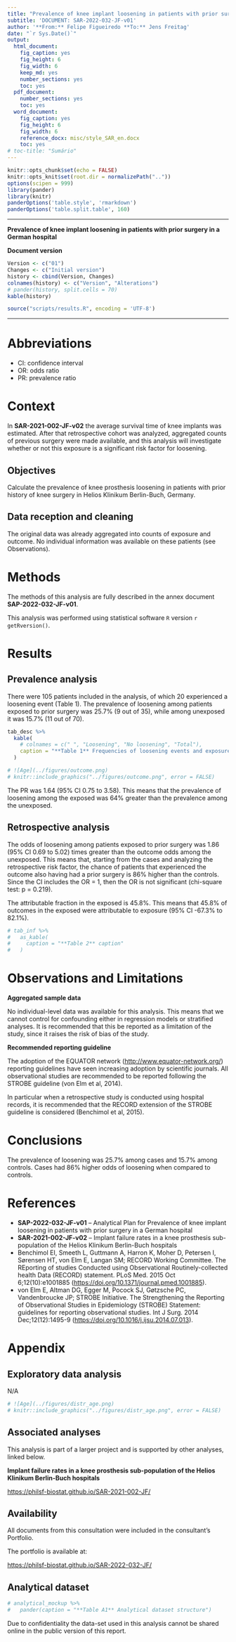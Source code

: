 ```yaml
---
title: "Prevalence of knee implant loosening in patients with prior surgery in a German hospital"
subtitle: 'DOCUMENT: SAR-2022-032-JF-v01'
author: '**From:** Felipe Figueiredo **To:** Jens Freitag'
date: "`r Sys.Date()`"
output:
  html_document:
    fig_caption: yes
    fig_height: 6
    fig_width: 6
    keep_md: yes
    number_sections: yes
    toc: yes
  pdf_document:
    number_sections: yes
    toc: yes
  word_document:
    fig_caption: yes
    fig_height: 6
    fig_width: 6
    reference_docx: misc/style_SAR_en.docx
    toc: yes
# toc-title: "Sumário"
---
```


```r
knitr::opts_chunk$set(echo = FALSE)
knitr::opts_knit$set(root.dir = normalizePath(".."))
options(scipen = 999)
library(pander)
library(knitr)
panderOptions('table.style', 'rmarkdown')
panderOptions('table.split.table', 160)
```

---

\newpage

**Prevalence of knee implant loosening in patients with prior surgery in a German hospital**

**Document version**

```r
Version <- c("01")
Changes <- c("Initial version")
history <- cbind(Version, Changes)
colnames(history) <- c("Version", "Alterations")
# pander(history, split.cells = 70)
kable(history)
```

```r
source("scripts/results.R", encoding = 'UTF-8')
```

---

# Abbreviations

- CI: confidence interval
- OR: odds ratio
- PR: prevalence ratio

# Context

In **SAR-2021-002-JF-v02** the average survival time of knee implants was estimated.
After that retrospective cohort was analyzed, aggregated counts of previous surgery were made available, and this analysis will investigate whether or not this exposure is a significant risk factor for loosening.

## Objectives

Calculate the prevalence of knee prosthesis loosening in patients with prior history of knee surgery in Helios Klinikum Berlin-Buch, Germany.

## Data reception and cleaning

The original data was already aggregated into counts of exposure and outcome.
No individual information was available on these patients (see Observations).

# Methods

The methods of this analysis are fully described in the annex document
**SAP-2022-032-JF-v01**.

<!-- ## Study parameters -->

<!-- ### Study design -->

<!-- ### Inclusion and exclusion criteria -->

<!-- ### Exposures -->

<!-- ### Outcomes -->

<!-- ### Covariates -->

<!-- ## Statistical analyses -->

This analysis was performed using statistical software `R` version `r getRversion()`.

# Results

## Prevalence analysis

There were 105 patients included in the analysis, of which 20 experienced a loosening event (Table 1).
The prevalence of loosening among patients exposed to prior surgery was 25.7% (9 out of 35), while among unexposed it was 15.7% (11 out of 70).

```r
tab_desc %>%
  kable(
    # colnames = c(" ", "Loosening", "No loosening", "Total"),
    caption = "**Table 1** Frequencies of loosening events and exposures in cases and controls."
  )
```

```r
# ![Age](../figures/outcome.png)
# knitr::include_graphics("../figures/outcome.png", error = FALSE)
```

The PR was 1.64 (95% CI 0.75 to 3.58).
This means that the prevalence of loosening among the exposed was 64% greater than the prevalence among the unexposed. 

## Retrospective analysis

The odds of loosening among patients exposed to prior surgery was 1.86 (95% CI 0.69 to 5.02) times greater than the outcome odds among the unexposed.
This means that, starting from the cases and analyzing the retrospective risk factor, the chance of patients that experienced the outcome also having had a prior surgery is 86% higher than the controls.
Since the CI includes the OR = 1, then the OR is not significant (chi-square test: p = 0.219).

The attributable fraction in the exposed is 45.8%.
This means that 45.8% of outcomes in the exposed were attributable to exposure (95% CI -67.3% to 82.1%).

```r
# tab_inf %>%
#   as_kable(
#     caption = "**Table 2** caption"
#   )
```

# Observations and Limitations

**Aggregated sample data**

No individual-level data was available for this analysis.
This means that we cannot control for confounding either in regression models or stratified analyses.
It is recommended that this be reported as a limitation of the study, since it raises the risk of bias of the study.

**Recommended reporting guideline**

The adoption of the EQUATOR network (<http://www.equator-network.org/>) reporting guidelines have seen increasing adoption by scientific journals.
All observational studies are recommended to be reported following the STROBE guideline (von Elm et al, 2014).

In particular when a retrospective study is conducted using hospital records, it is recommended that the RECORD extension of the STROBE guideline is considered (Benchimol et al, 2015).

# Conclusions

The prevalence of loosening was 25.7% among cases and 15.7% among controls.
Cases had 86% higher odds of loosening when compared to controls.

# References

- **SAP-2022-032-JF-v01** -- Analytical Plan for Prevalence of knee implant loosening in patients with prior surgery in a German hospital
- **SAR-2021-002-JF-v02** -- Implant failure rates in a knee prosthesis sub-population of the Helios Klinikum Berlin-Buch hospitals
- Benchimol EI, Smeeth L, Guttmann A, Harron K, Moher D, Petersen I, Sørensen HT, von Elm E, Langan SM; RECORD Working Committee. The REporting of studies Conducted using Observational Routinely-collected health Data (RECORD) statement. PLoS Med. 2015 Oct 6;12(10):e1001885 (<https://doi.org/10.1371/journal.pmed.1001885>).
- von Elm E, Altman DG, Egger M, Pocock SJ, Gøtzsche PC, Vandenbroucke JP; STROBE Initiative. The Strengthening the Reporting of Observational Studies in Epidemiology (STROBE) Statement: guidelines for reporting observational studies. Int J Surg. 2014 Dec;12(12):1495-9 (<https://doi.org/10.1016/j.ijsu.2014.07.013>).

# Appendix

## Exploratory data analysis

N/A

```r
# ![Age](../figures/distr_age.png)
# knitr::include_graphics("../figures/distr_age.png", error = FALSE)
```

## Associated analyses

This analysis is part of a larger project and is supported by other analyses, linked below.

**Implant failure rates in a knee prosthesis sub-population of the Helios Klinikum Berlin-Buch hospitals**

<https://philsf-biostat.github.io/SAR-2021-002-JF/>

## Availability

All documents from this consultation were included in the consultant's Portfolio.

<!-- The client has requested that this analysis be kept confidential until a future date, determined by the client. -->
<!-- All documents from this consultation are therefore not published online and only the title and year of the analysis will be included in the consultant's Portfolio. -->
<!-- After the agreed date is reached, the documents will be released. -->

<!-- The client has requested that this analysis be kept confidential. -->
<!-- All documents from this consultation are therefore not published online and only the title and year of the analysis will be included in the consultant's Portfolio. -->

The portfolio is available at:

<https://philsf-biostat.github.io/SAR-2022-032-JF/>

## Analytical dataset

<!-- Table A1 shows the structure of the analytical dataset. -->

```r
# analytical_mockup %>%
#   pander(caption = "**Table A1** Analytical dataset structure")
```

Due to confidentiality the data-set used in this analysis cannot be shared online in the public version of this report.
